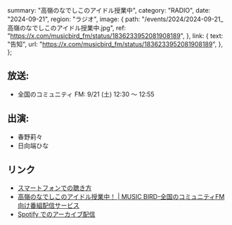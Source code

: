   summary: "高嶺のなでしこのアイドル授業中",
  category: "RADIO",
  date: "2024-09-21",
  region: "ラジオ",
  image: {
    path: "/events/2024/2024-09-21_高嶺のなでしこのアイドル授業中.jpg",
    ref: "https://x.com/musicbird_fm/status/1836233952081908189",
  },
  link: {
    text: "告知",
    url: "https://x.com/musicbird_fm/status/1836233952081908189",
  },
};

## 放送:

- 全国のコミュニティ FM: 9/21 (土) 12:30 〜 12:55

## 出演:

- 春野莉々
- 日向端ひな

## リンク

- [スマートフォンでの聴き方](https://x.com/Radimo_info/status/1776220140100878439)
- [高嶺のなでしこのアイドル授業中！ | MUSIC BIRD-全国のコミュニティFM向け番組配信サービス](https://musicbird.jp/cfm/timetable/takaneko/)
- [Spotify でのアーカイブ配信](https://open.spotify.com/show/0SClNfJIdHTUH615FeFKSa?si=765898e4f6774115)
